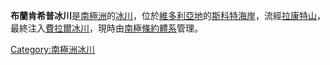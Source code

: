{{Coord|77|59|S|161|46|E|source:GNIS|display=title}}

'''布蘭肯希普冰川'''是[[南極洲|南極洲]]的[[冰川|冰川]]，位於[[維多利亞地|維多利亞地]]的[[斯科特海岸|斯科特海岸]]，流經[[拉康特山|拉康特山]]，最終注入[[費拉爾冰川|費拉爾冰川]]，現時由[[南極條約體系|南極條約體系]]管理。

{{DEFAULTSORT:Blankenship Glacier}}
[[Category:南極洲冰川|Category:南極洲冰川]]


{{ScottCoast-geo-stub}}